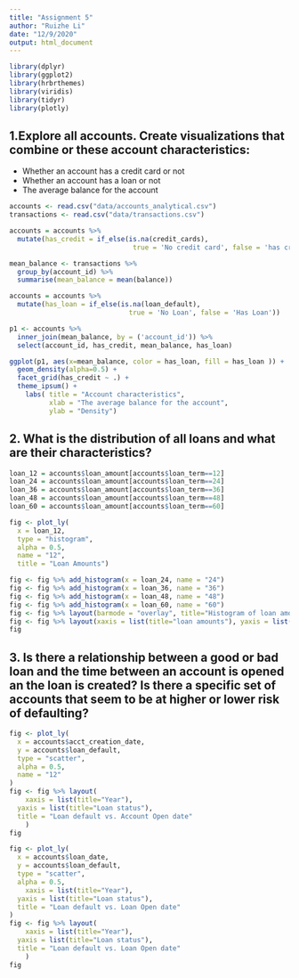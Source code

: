 ```yaml
---
title: "Assignment 5"
author: "Ruizhe Li"
date: "12/9/2020"
output: html_document
---
```

```r
library(dplyr)
library(ggplot2)
library(hrbrthemes)
library(viridis)
library(tidyr)
library(plotly)
```

## 1.Explore all accounts. Create visualizations that combine or these account characteristics:
  * Whether an account has a credit card or not
  * Whether an account has a loan or not
  * The average balance for the account

```r

accounts <- read.csv("data/accounts_analytical.csv")
transactions <- read.csv("data/transactions.csv")

accounts = accounts %>% 
  mutate(has_credit = if_else(is.na(credit_cards),
                               true = 'No credit card', false = 'has credit card'))

mean_balance <- transactions %>%
  group_by(account_id) %>%
  summarise(mean_balance = mean(balance))

accounts = accounts %>% 
  mutate(has_loan = if_else(is.na(loan_default),
                              true = 'No Loan', false = 'Has Loan'))

p1 <- accounts %>%
  inner_join(mean_balance, by = ('account_id')) %>%
  select(account_id, has_credit, mean_balance, has_loan)

ggplot(p1, aes(x=mean_balance, color = has_loan, fill = has_loan )) +
  geom_density(alpha=0.5) +
  facet_grid(has_credit ~ .) +
  theme_ipsum() +
    labs( title = "Account characteristics",
          xlab = "The average balance for the account",
          ylab = "Density")
```


## 2. What is the distribution of all loans and what are their characteristics?

```r
loan_12 = accounts$loan_amount[accounts$loan_term==12]
loan_24 = accounts$loan_amount[accounts$loan_term==24]
loan_36 = accounts$loan_amount[accounts$loan_term==36]
loan_48 = accounts$loan_amount[accounts$loan_term==48]
loan_60 = accounts$loan_amount[accounts$loan_term==60]

fig <- plot_ly(
  x = loan_12,
  type = "histogram",
  alpha = 0.5,
  name = "12",
  title = "Loan Amounts")

fig <- fig %>% add_histogram(x = loan_24, name = "24")
fig <- fig %>% add_histogram(x = loan_36, name = "36")
fig <- fig %>% add_histogram(x = loan_48, name = "48")
fig <- fig %>% add_histogram(x = loan_60, name = "60")
fig <- fig %>% layout(barmode = "overlay", title="Histogram of loan amounts of different terms")
fig <- fig %>% layout(xaxis = list(title="loan amounts"), yaxis = list(title="num of records"))
fig
```


## 3. Is there a relationship between a good or bad loan and the time between an account is opened an the loan is created? Is there a specific set of accounts that seem to be at higher or lower risk of defaulting?


```r
fig <- plot_ly(
  x = accounts$acct_creation_date,
  y = accounts$loan_default,
  type = "scatter",
  alpha = 0.5,
  name = "12"
)
fig <- fig %>% layout(
    xaxis = list(title="Year"),
  yaxis = list(title="Loan status"),
  title = "Loan default vs. Account Open date"
    )
fig
```

```r
fig <- plot_ly(
  x = accounts$loan_date,
  y = accounts$loan_default,
  type = "scatter",
  alpha = 0.5,
    xaxis = list(title="Year"),
  yaxis = list(title="Loan status"),
  title = "Loan default vs. Loan Open date"
)
fig <- fig %>% layout(
    xaxis = list(title="Year"),
  yaxis = list(title="Loan status"),
  title = "Loan default vs. Loan Open date"
    )
fig
```

